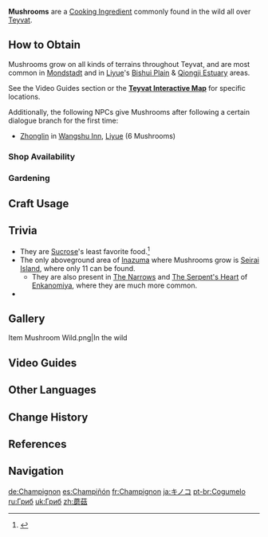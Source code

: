 {{About|the cooking ingredient|other types of mushrooms|Mushroom (Disambiguation)}}
{{Item Infobox
|id           = 100011
|image        = Item Mushroom.png
|type         = Cooking Ingredients
|invCategory  = Materials
|description  = Hardy common fungi. Can grow anywhere with the right amount of shade and moisture.
|source1      = Found in the wild
|source2      = {{Sold By}}
|source3      = [[Gardening]] with [[A Path of Value: Jade Field|Jade Field]]
}}
'''Mushrooms''' are a [[Cooking Ingredient]] commonly found in the wild all over [[Teyvat]].

==How to Obtain==
Mushrooms grow on all kinds of terrains throughout Teyvat, and are most common in [[Mondstadt]] and in [[Liyue]]'s [[Bishui Plain]] & [[Qiongji Estuary]] areas.

See the Video Guides section or the '''[https://webstatic-sea.mihoyo.com/app/ys-map-sea/index.html#/map/2?shown_types=162 Teyvat Interactive Map]''' for specific locations.

Additionally, the following NPCs give Mushrooms after following a certain dialogue branch for the first time:
*[[Zhonglin]] in [[Wangshu Inn]], [[Liyue]] (6 Mushrooms)

===Shop Availability===
{{Shop Availability}}

===Gardening===
{{Recipe
|type = Jade Field
|time = 2d 22h
|Mushroom Spore = 1
|sort = Mushroom Spore
}}

==Craft Usage==
{{Craft Usage}}

==Trivia==
* They are [[Sucrose]]'s least favorite food.<ref>{{Ref/VO|Sucrose|Least Favorite Food}}</ref>
* The only aboveground area of [[Inazuma]] where Mushrooms grow is [[Seirai Island]], where only 11 can be found.
** They are also present in [[The Narrows]] and [[The Serpent's Heart]] of [[Enkanomiya]], where they are much more common.
* {{Related Items|type=variant}}

==Gallery==
<gallery>
Item Mushroom Wild.png|In the wild
</gallery>

==Video Guides==
{{EVT
|video1   = https://youtu.be/B7rB-UTP7IA
|caption1 = Mondstadt Farm Guide (209 Total)
}}

==Other Languages==
{{Other Languages
|default_hidden = 1
|en      = Mushroom
|zhs     = 蘑菇
|zhs_rm  = Mógū
|zht     = 蘑菇
|zht_rm  = Mógū
|ja      = キノコ
|ja_rm   = Kinoko
|ko      = 버섯
|ko_rm   = Beoseot
|es      = Champiñón
|fr      = Champignon
|ru      = Гриб
|th      = Mushroom
|vi      = Nấm Rơm
|de      = Champignon
|id      = Mushroom
|pt      = Cogumelo
|tr      = Mantar
|it      = Fungo
}}

==Change History==
{{Change History|1.0}}

==References==
{{Reflist}}

==Navigation==
{{Material Navbox|type=Crafting Materials}}

[[de:Champignon]]
[[es:Champiñón]]
[[fr:Champignon]]
[[ja:キノコ]]
[[pt-br:Cogumelo]]
[[ru:Гриб]]
[[uk:Гриб]]
[[zh:蘑菇]]